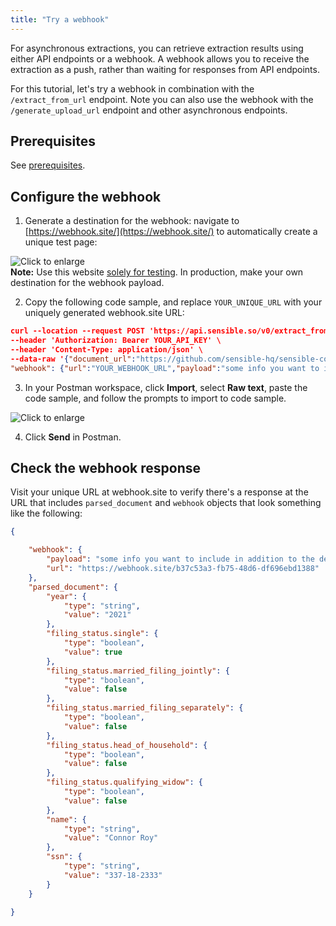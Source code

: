 ```yaml
---
title: "Try a webhook"
---
```


For asynchronous extractions, you can retrieve extraction results using either API endpoints or a webhook. A webhook allows you to receive the extraction as a push, rather than waiting for responses from API endpoints. 

For this tutorial, let's try a webhook in combination with the `/extract_from_url` endpoint. Note you can also use the webhook with the `/generate_upload_url` endpoint and other asynchronous endpoints. 

## Prerequisites

See [prerequisites](/api/api-tutorial/overview#prerequisites). 

## Configure the webhook

1. Generate a destination for the webhook: navigate to [https://webhook.site/](https://webhook.site/) to automatically create a unique test page:

![Click to enlarge](/images/api_quickstart_webhook_1.png)  
**Note:** Use this website [solely for testing](https://webhook.site/terms). In production, make your own destination for the webhook payload.

2. Copy the following code sample, and replace `YOUR_UNIQUE_URL` with your uniquely generated webhook.site URL:



```json 
curl --location --request POST 'https://api.sensible.so/v0/extract_from_url/tax_forms' \
--header 'Authorization: Bearer YOUR_API_KEY' \
--header 'Content-Type: application/json' \
--data-raw '{"document_url":"https://github.com/sensible-hq/sensible-configuration-library/raw/main/tax_forms/1040/2021/1040_2021_sample.pdf",
"webhook": {"url":"YOUR_WEBHOOK_URL","payload":"some info you want to include in addition to the default payload, which includes extraction id, type, and parsed doc"}}'
```
3. In your Postman workspace, click **Import**, select **Raw text**, paste the code sample, and follow the prompts to import to code sample.

![Click to enlarge](/images/api_quickstart_webhook_2.png)

4. Click **Send** in Postman.

## Check the webhook response

Visit your unique URL at webhook.site to verify there's a response at the URL that includes `parsed_document` and `webhook` objects that look something like the following: 

```json
{

	"webhook": {
		"payload": "some info you want to include in addition to the default payload, which includes extraction id, type, and parsed doc",
		"url": "https://webhook.site/b37c53a3-fb75-48d6-df696ebd1388"
	},
	"parsed_document": {
		"year": {
			"type": "string",
			"value": "2021"
		},
		"filing_status.single": {
			"type": "boolean",
			"value": true
		},
		"filing_status.married_filing_jointly": {
			"type": "boolean",
			"value": false
		},
		"filing_status.married_filing_separately": {
			"type": "boolean",
			"value": false
		},
		"filing_status.head_of_household": {
			"type": "boolean",
			"value": false
		},
		"filing_status.qualifying_widow": {
			"type": "boolean",
			"value": false
		},
		"name": {
			"type": "string",
			"value": "Connor Roy"
		},
		"ssn": {
			"type": "string",
			"value": "337-18-2333"
		}
	}

}
```